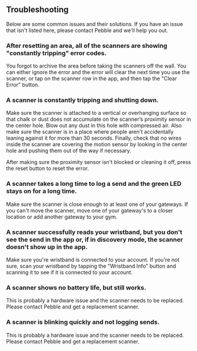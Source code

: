 ## Troubleshooting

Below are some common issues and their solutions. If you have an issue that isn't listed here, please contact Pebble and we'll help you out.

### After resetting an area, all of the scanners are showing "constantly tripping" error codes.

You forgot to archive the area before taking the scanners off the wall. You can either ignore the error and the error will clear the next time you use the scanner, or tap on the scanner row in the app, and then tap the "Clear Error" button.

### A scanner is constantly tripping and shutting down. 

Make sure the scanner is attached to a vertical or overhanging surface so that chalk or dust does not accumulate on the scanner’s proximity sensor in the center hole. Blow out any dust in this hole with compressed air. Also make sure the scanner is in a place where people aren't accidentally leaning against it for more than 30 seconds. Finally, check that no wires inside the scanner are covering the motion sensor by looking in the center hole and pushing them out of the way if necessary.

After making sure the proximity sensor isn't blocked or cleaning it off, press the reset button to reset the error.

### A scanner takes a long time to log a send and the green LED stays on for a long time.

Make sure the scanner is close enough to at least one of your gateways. If you can't move the scanner, move one of your gateway's to a closer location or add another gateway to your gym.

### A scanner successfully reads your wristband, but you don't see the send in the app or, if in discovery mode, the scanner doesn't show up in the app.

Make sure you're wristband is connected to your account. If you're not sure, scan your wristband by tapping the "Wristband Info" button and scanning it to see if it is connected to your account.

### A scanner shows no battery life, but still works. 

This is probably a hardware issue and the scanner needs to be replaced. Please contact Pebble and get a replacement scanner.

### A scanner is blinking quickly and not logging sends.

This is probably a hardware issue and the scanner needs to be replaced. Please contact Pebble and get a replacement scanner.

